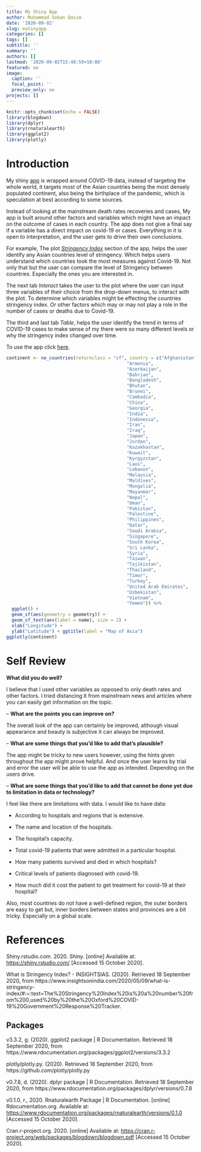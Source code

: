 ```yaml
---
title: My Shiny App
author: Muhammad Soban Qasim
date: '2020-09-02'
slug: mshinyapp
categories: []
tags: []
subtitle: ''
summary: ''
authors: []
lastmod: '2020-09-02T15:40:59+10:00'
featured: no
image:
  caption: ''
  focal_point: ''
  preview_only: no
projects: []
---
```



```r
knitr::opts_chunk$set(echo = FALSE)
library(blogdown)
library(dplyr)
library(rnaturalearth)
library(ggplot2)
library(plotly)
```

# __Introduction__ 

My shiny [app](https://mqas0003.shinyapps.io/covid_assignment/) is wrapped around COVID-19 data, instead of targeting the whole world, it targets most of the Asian countries being the most densely populated continent, also being the birthplace of the pandemic, which is speculation at best according to some sources. 

Instead of looking at the mainstream death rates recoveries and cases, My app is built around other factors and variables which might have an impact on the outcome of cases in each country. The app does not give a final say if a variable has a direct impact on covid-19 or cases. Everything in it is open to interpretation, and the user gets to drive their own conclusions. 

For example, The plot [*Stringency Index*]((https://www.insightsonindia.com/2020/05/09/what-is-stringency-index/#:~:text=The%20Stringency%20Index%20is%20a%20number%20from%200,used%20by%20the%20Oxford%20COVID-19%20Government%20Response%20Tracker.)) section of the app, helps the user identify any Asian countries level of stringency. Which helps users understand which countries took the most measures against Covid-19. Not only that but the user can compare the level of Stringency between countries. Especially the ones you are interested in. 

The next tab *Interact* takes the user to the plot where the user can input three variables of their choice from the drop-down menus, to interact with the plot. To determine which variables might be effecting the countries stringency index. Or other factors which may or may not play a role in the number of cases or deaths due to Covid-19. 

The third and last tab *Table*, helps the user identify the trend in terms of COVID-19 cases to make sense of my there were so many different levels or why the stringency index changed over time.
  
To use the app click [here](https://mqas0003.shinyapps.io/covid_assignment/).

```r
continent <- ne_countries(returnclass = "sf", country = c("Afghanistan", 
                                             "Armenia", 
                                             "Azerbaijan", 
                                             "Bahrian", 
                                             "Bangladesh", 
                                             "Bhutan", 
                                             "Brunei", 
                                             "Cambodia", 
                                             "China", 
                                             "Georgia", 
                                             "India", 
                                             "Indonesia", 
                                             "Iran", 
                                             "Iraq", 
                                             "Japan", 
                                             "Jordan", 
                                             "Kazakhastan", 
                                             "Kuwait", 
                                             "Kyrgyzstan", 
                                             "Laos", 
                                             "Lebanon", 
                                             "Malaysia", 
                                             "Maldives", 
                                             "Mongolia", 
                                             "Mayanmar", 
                                             "Nepal", 
                                             "Oman", 
                                             "Pakistan", 
                                             "Palestine", 
                                             "Philippines", 
                                             "Qatar", 
                                             "Saudi Arabia", 
                                             "Singapore", 
                                             "South Korea",
                                             "Sri Lanka", 
                                             "Syria", 
                                             "Taiwan", 
                                             "Tajikistan", 
                                             "Thailand", 
                                             "Timor", 
                                             "Turkey", 
                                             "United Arab Emirates", 
                                             "Uzbekistan", 
                                             "Vietnam", 
                                             "Yemen")) %>%
  ggplot() +
  geom_sf(aes(geometry = geometry)) +
  geom_sf_text(aes(label = name), size = 2) + 
  xlab("Longitude") +
  ylab("Latitude") + ggtitle(label = "Map of Asia") 
ggplotly(continent) 
```




# __Self Review__

__What did you do well?__

I believe that I used other variables as opposed to only death rates and other factors. I tried distancing it from mainstream news and articles where you can easily get information on the topic. 

– __What are the points you can improve on?__

The overall look of the app can certainly be improved, although visual appearance and beauty is subjective it can always be improved. 


– __What are some things that you’d like to add that’s plausible?__

The app might be tricky to new users however, using the hints given throughout the app might prove helpful. And once the user learns by trial and error the user will be able to use the app as intended. Depending on the users drive.

– __What are some things that you’d like to add that cannot be done yet due to limitation in data or technology?__

I feel like there are limitations with data. I would like to have data:
 
* According to hospitals and regions that is extensive.

* The name and location of the hospitals.

* The hospital's capacity.

* Total covid-19 patients that were admitted in a particular hospital. 

* How many patients survived and died in which hospitals?

* Critical levels of patients diagnosed with covid-19. 

* How much did it cost the patient to get treatment for covid-19 at their hospital?

Also, most countries do not have a well-defined region, the outer borders are easy to get but, inner borders between states and provinces are a bit tricky. Especially on a global scale.  

# References 

Shiny.rstudio.com. 2020. Shiny. [online] Available at: <https://shiny.rstudio.com/> [Accessed 15 October 2020].

What is Stringency Index? - INSIGHTSIAS. (2020). Retrieved 18 September 2020, from https://www.insightsonindia.com/2020/05/09/what-is-stringency-index/#:~:text=The%20Stringency%20Index%20is%20a%20number%20from%200,used%20by%20the%20Oxford%20COVID-19%20Government%20Response%20Tracker.

## Packages

v3.3.2, g. (2020). ggplot2 package | R Documentation. Retrieved 18 September 2020, from https://www.rdocumentation.org/packages/ggplot2/versions/3.3.2

plotly/plotly.py. (2020). Retrieved 18 September 2020, from https://github.com/plotly/plotly.py

v0.7.8, d. (2020). dplyr package | R Documentation. Retrieved 18 September 2020, from https://www.rdocumentation.org/packages/dplyr/versions/0.7.8

v0.1.0, r., 2020. Rnaturalearth Package | R Documentation. [online] Rdocumentation.org. Available at: <https://www.rdocumentation.org/packages/rnaturalearth/versions/0.1.0> [Accessed 15 October 2020].

Cran.r-project.org. 2020. [online] Available at: <https://cran.r-project.org/web/packages/blogdown/blogdown.pdf> [Accessed 15 October 2020].


